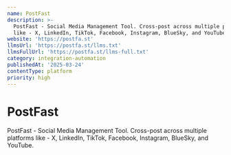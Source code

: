 ```yaml
---
name: PostFast
description: >-
  PostFast - Social Media Management Tool. Cross-post across multiple platforms
  like - X, LinkedIn, TikTok, Facebook, Instagram, BlueSky, and YouTube.
website: 'https://postfa.st'
llmsUrl: 'https://postfa.st/llms.txt'
llmsFullUrl: 'https://postfa.st/llms-full.txt'
category: integration-automation
publishedAt: '2025-03-24'
contentType: platform
priority: high
---
```


# PostFast

PostFast - Social Media Management Tool. Cross-post across multiple platforms like - X, LinkedIn, TikTok, Facebook, Instagram, BlueSky, and YouTube.
